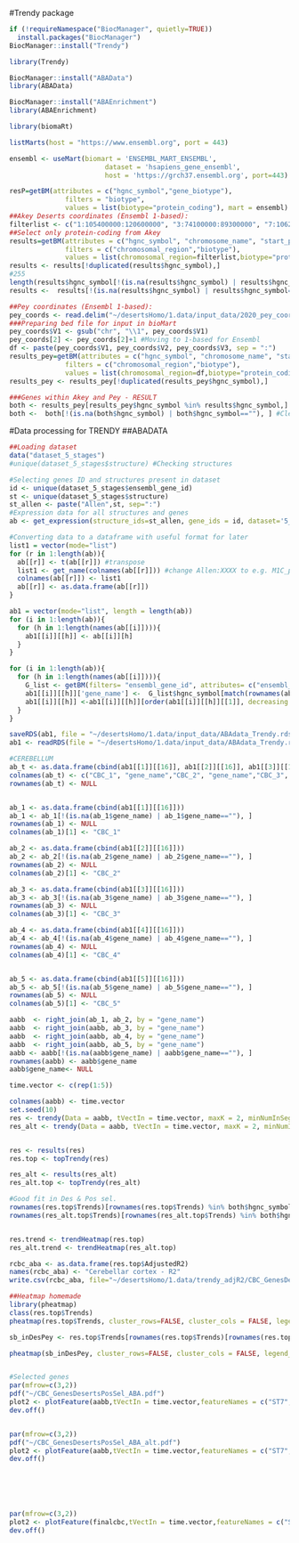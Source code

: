 #Trendy package
```r
if (!requireNamespace("BiocManager", quietly=TRUE))
  install.packages("BiocManager")
BiocManager::install("Trendy")

library(Trendy)

BiocManager::install("ABAData")
library(ABAData)

BiocManager::install("ABAEnrichment")
library(ABAEnrichment)

library(biomaRt)
```


```r
listMarts(host = "https://www.ensembl.org", port = 443)

ensembl <- useMart(biomart = 'ENSEMBL_MART_ENSEMBL', 
                        dataset = 'hsapiens_gene_ensembl',
                        host = 'https://grch37.ensembl.org', port=443)

resP=getBM(attributes = c("hgnc_symbol","gene_biotype"),
              filters = "biotype",
              values = list(biotype="protein_coding"), mart = ensembl)
##Akey Deserts coordinates (Ensembl 1-based):
filterlist <- c("1:105400000:120600000", "3:74100000:89300000", "7:106200000:123200000","8:49400000:66500000")
##Select only protein-coding from Akey
results=getBM(attributes = c("hgnc_symbol", "chromosome_name", "start_position", "end_position","gene_biotype"),
              filters = c("chromosomal_region","biotype"),
              values = list(chromosomal_region=filterlist,biotype="protein_coding"), mart = ensembl)
results <- results[!duplicated(results$hgnc_symbol),]
#255
length(results$hgnc_symbol[!(is.na(results$hgnc_symbol) | results$hgnc_symbol=="")])
results <-  results[!(is.na(results$hgnc_symbol) | results$hgnc_symbol==""), ] #Cleaning

##Pey coordinates (Ensembl 1-based):
pey_coords <- read.delim("~/desertsHomo/1.data/input_data/2020_pey_coords.bed", header=FALSE) #File with start 0-based
###Preparing bed file for input in bioMart
pey_coords$V1 <- gsub("chr", "\\1", pey_coords$V1)
pey_coords[2] <- pey_coords[2]+1 #Moving to 1-based for Ensembl
df <- paste(pey_coords$V1, pey_coords$V2, pey_coords$V3, sep = ":")
results_pey=getBM(attributes = c("hgnc_symbol", "chromosome_name", "start_position", "end_position","gene_biotype"),
              filters = c("chromosomal_region","biotype"),
              values = list(chromosomal_region=df,biotype="protein_coding"), mart = ensembl)
results_pey <- results_pey[!duplicated(results_pey$hgnc_symbol),]

###Genes within Akey and Pey - RESULT
both <- results_pey[results_pey$hgnc_symbol %in% results$hgnc_symbol,]
both <-  both[!(is.na(both$hgnc_symbol) | both$hgnc_symbol==""), ] #Cleaning
```


#Data processing for TRENDY
##ABADATA
```r
##Loading dataset
data("dataset_5_stages")
#unique(dataset_5_stages$structure) #Checking structures

#Selecting genes ID and structures present in dataset
id <- unique(dataset_5_stages$ensembl_gene_id)
st <- unique(dataset_5_stages$structure)
st_allen <- paste("Allen",st, sep=":") 
#Expression data for all structures and genes
ab <- get_expression(structure_ids=st_allen, gene_ids = id, dataset='5_stages')

#Converting data to a dataframe with useful format for later
list1 = vector(mode="list")
for (r in 1:length(ab)){
  ab[[r]] <- t(ab[[r]]) #transpose
  list1 <- get_name(colnames(ab[[r]])) #change Allen:XXXX to e.g. M1C_primary motor cortex, etc
  colnames(ab[[r]]) <- list1
  ab[[r]] <- as.data.frame(ab[[r]])
}

ab1 = vector(mode="list", length = length(ab))
for (i in 1:length(ab)){
  for (h in 1:length(names(ab[[i]]))){
    ab1[[i]][[h]] <- ab[[i]][h]
  }
}

for (i in 1:length(ab)){
  for (h in 1:length(names(ab[[i]]))){
    G_list <- getBM(filters= "ensembl_gene_id", attributes= c("ensembl_gene_id", "hgnc_symbol"),values=rownames(ab1[[i]][[h]]),mart=ensembl)
    ab1[[i]][[h]]['gene_name'] <-  G_list$hgnc_symbol[match(rownames(ab1[[i]][[h]]), G_list$ensembl_gene_id)]
    ab1[[i]][[h]] <-ab1[[i]][[h]][order(ab1[[i]][[h]][[1]], decreasing = TRUE), ]
  }
}

saveRDS(ab1, file = "~/desertsHomo/1.data/input_data/ABAdata_Trendy.rds")
ab1 <- readRDS(file = "~/desertsHomo/1.data/input_data/ABAdata_Trendy.rds")

#CEREBELLUM
ab_t <- as.data.frame(cbind(ab1[[1]][[16]], ab1[[2]][[16]], ab1[[3]][[16]], ab1[[4]][[16]], ab1[[5]][[16]]))
colnames(ab_t) <- c("CBC_1", "gene_name","CBC_2", "gene_name","CBC_3", "gene_name","CBC_4","gene_name", "CBC_5","gene_name")
rownames(ab_t) <- NULL


ab_1 <- as.data.frame(cbind(ab1[[1]][[16]]))
ab_1 <- ab_1[!(is.na(ab_1$gene_name) | ab_1$gene_name==""), ]
rownames(ab_1) <- NULL
colnames(ab_1)[1] <- "CBC_1"

ab_2 <- as.data.frame(cbind(ab1[[2]][[16]]))
ab_2 <- ab_2[!(is.na(ab_2$gene_name) | ab_2$gene_name==""), ]
rownames(ab_2) <- NULL
colnames(ab_2)[1] <- "CBC_2"

ab_3 <- as.data.frame(cbind(ab1[[3]][[16]]))
ab_3 <- ab_3[!(is.na(ab_3$gene_name) | ab_3$gene_name==""), ]
rownames(ab_3) <- NULL
colnames(ab_3)[1] <- "CBC_3"

ab_4 <- as.data.frame(cbind(ab1[[4]][[16]]))
ab_4 <- ab_4[!(is.na(ab_4$gene_name) | ab_4$gene_name==""), ]
rownames(ab_4) <- NULL
colnames(ab_4)[1] <- "CBC_4"


ab_5 <- as.data.frame(cbind(ab1[[5]][[16]]))
ab_5 <- ab_5[!(is.na(ab_5$gene_name) | ab_5$gene_name==""), ]
rownames(ab_5) <- NULL
colnames(ab_5)[1] <- "CBC_5"

aabb  <- right_join(ab_1, ab_2, by = "gene_name")
aabb  <- right_join(aabb, ab_3, by = "gene_name")
aabb  <- right_join(aabb, ab_4, by = "gene_name")
aabb  <- right_join(aabb, ab_5, by = "gene_name")
aabb <- aabb[!(is.na(aabb$gene_name) | aabb$gene_name==""), ]
rownames(aabb) <- aabb$gene_name
aabb$gene_name<- NULL

time.vector <- c(rep(1:5))

colnames(aabb) <- time.vector 
set.seed(10)
res <- trendy(Data = aabb, tVectIn = time.vector, maxK = 2, minNumInSeg = 2, meanCut = 2)
res_alt <- trendy(Data = aabb, tVectIn = time.vector, maxK = 2, minNumInSeg = 1, meanCut = 2)


res <- results(res)
res.top <- topTrendy(res)

res_alt <- results(res_alt)
res_alt.top <- topTrendy(res_alt)

#Good fit in Des & Pos sel.
rownames(res.top$Trends)[rownames(res.top$Trends) %in% both$hgnc_symbol]
rownames(res_alt.top$Trends)[rownames(res_alt.top$Trends) %in% both$hgnc_symbol]


res.trend <- trendHeatmap(res.top)
res_alt.trend <- trendHeatmap(res_alt.top)

rcbc_aba <- as.data.frame(res.top$AdjustedR2)
names(rcbc_aba) <- "Cerebellar cortex - R2"
write.csv(rcbc_aba, file="~/desertsHomo/1.data/trendy_adjR2/CBC_GenesDesertPosSel_adjR2_ABA.csv", row.names = TRUE, quote=T)

##Heatmap homemade
library(pheatmap)
class(res.top$Trends)
pheatmap(res.top$Trends, cluster_rows=FALSE, cluster_cols = FALSE, legend_breaks = c(-1,0,1), filename = "~/desertsHomo/2.plots/trendy_segmentedRegression/CBC_UpDown_Deserts.pdf")

sb_inDesPey <- res.top$Trends[rownames(res.top$Trends)[rownames(res.top$Trends) %in% both$hgnc_symbol],]

pheatmap(sb_inDesPey, cluster_rows=FALSE, cluster_cols = FALSE, legend_breaks = c(-1,0,1),filename = "~/desertsHomo/2.plots/trendy_segmentedRegression/CBC_UpDown_DesertsPosSel.pdf")


#Selected genes
par(mfrow=c(3,2))
pdf("~/CBC_GenesDesertsPosSel_ABA.pdf")
plot2 <- plotFeature(aabb,tVectIn = time.vector,featureNames = c("ST7", "ROBO2", "CADPS2", "GPR22", "BCAP29", "KCND2", "SLC16A1"),trendyOutData = res)
dev.off()


par(mfrow=c(3,2))
pdf("~/CBC_GenesDesertsPosSel_ABA_alt.pdf")
plot2 <- plotFeature(aabb,tVectIn = time.vector,featureNames = c("ST7", "ROBO2", "CADPS2", "GPR22", "BCAP29", "KCND2", "SLC16A1"),trendyOutData = res_alt)
dev.off()






par(mfrow=c(3,2))
plot2 <- plotFeature(finalcbc,tVectIn = time.vector,featureNames = c("SYT6", "ROBO2", "CADPS2", "GPR22", "BCAP29"),trendyOutData = res, customLabels.x = c("Fetal_1","Fetal_3","Child","Adult" ), xlab="")
dev.off()
```


